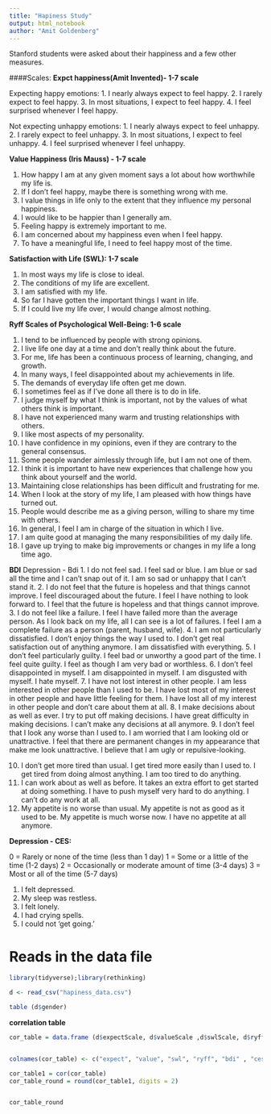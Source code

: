 ```yaml
---
title: "Hapiness Study"
output: html_notebook
author: "Amit Goldenberg"
---
```


Stanford students were asked about their happiness and a few other measures.

####Scales:
**Expct happiness(Amit Invented)- 1-7 scale**

Expecting happy emotions:
1.	I nearly always expect to feel happy.
2.	I rarely expect to feel happy. 
3.	In most situations, I expect to feel happy.
4.	I feel surprised whenever I feel happy.


Not expecting unhappy emotions:
1.	I nearly always expect to feel unhappy.
2.	I rarely expect to feel unhappy. 
3.	In most situations, I expect to feel unhappy.
4.	I feel surprised whenever I feel unhappy.


**Value Happiness (Iris Mauss) - 1-7 scale**

1.	How happy I am at any given moment says a lot about how worthwhile my life is.
2.	If I don't feel happy, maybe there is something wrong with me.
3.	I value things in life only to the extent that they influence my personal happiness.
4.	I would like to be happier than I generally am.
5.	Feeling happy is extremely important to me.
6.	I am concerned about my happiness even when I feel happy.
7.	To have a meaningful life, I need to feel happy most of the time.

**Satisfaction with Life (SWL): 1-7 scale**

1. In most ways my life is close to ideal.
2. The conditions of my life are excellent.
3. I am satisfied with my life.
4. So far I have gotten the important things I want in life.
5. If I could live my life over, I would change almost nothing.


**Ryff Scales of Psychological Well-Being: 1-6 scale**

1. I tend to be influenced by people with strong opinions.
2. I live life one day at a time and don't really think about the future.
3. For me, life has been a continuous process of learning, changing, and growth.
4. In many ways, I feel disappointed about my achievements in life.
5. The demands of everyday life often get me down.
6. I sometimes feel as if I've done all there is to do in life.
7. I judge myself by what I think is important, not by the values of what others think is important.
8. I have not experienced many warm and trusting relationships with others.
9. I like most aspects of my personality.
10. I have confidence in my opinions, even if they are contrary to the general consensus.
11. Some people wander aimlessly through life, but I am not one of them.
12. I think it is important to have new experiences that challenge how you think about yourself and the world.
13. Maintaining close relationships has been difficult and frustrating for me.
14. When I look at the story of my life, I am pleased with how things have turned out.
15. People would describe me as a giving person, willing to share my time with others.
16. In general, I feel I am in charge of the situation in which I live.
17. I am quite good at managing the many responsibilities of my daily life.
18. I gave up trying to make big improvements or changes in my life a long time ago.

**BDI**
Depression - Bdi 
1.
I do not feel sad.
I feel sad or blue.
I am blue or sad all the time and I can't snap out of it.
I am so sad or unhappy that I can't stand it.
2.
I do not feel that the future is hopeless and that things cannot improve.
I feel discouraged about the future.
I feel I have nothing to look forward to.
I feel that the future is hopeless and that things cannot improve.
3.
I do not feel like a failure.
I feel I have failed more than the average person.
As I look back on my life, all I can see is a lot of failures.
I feel I am a complete failure as a person (parent, husband, wife).
4.
I am not particularly dissatisfied.
I don't enjoy things the way I used to.
I don't get real satisfaction out of anything anymore.
I am dissatisfied with everything.
5.
I don't feel particularly guilty.
I feel bad or unworthy a good part of the time.
I feel quite guilty.
I feel as though I am very bad or worthless.
6.
I don't feel disappointed in myself.
I am disappointed in myself.
I am disgusted with myself.
I hate myself.
7.
I have not lost interest in other people.
I am less interested in other people than I used to be.
I have lost most of my interest in other people and have little feeling for them.
I have lost all of my interest in other people and don't care about them at all.
8.
I make decisions about as well as ever.
I try to put off making decisions.
I have great difficulty in making decisions.
I can't make any decisions at all anymore.
9.
I don't feel that I look any worse than I used to.
I am worried that I am looking old or unattractive.
I feel that there are permanent changes in my appearance that make me look unattractive.
I believe that I am ugly or repulsive-looking.

10.
I don't get more tired than usual.
I get tired more easily than I used to.
I get tired from doing almost anything.
I am too tired to do anything.
11.
I can work about as well as before.
It takes an extra effort to get started at doing something.
I have to push myself very hard to do anything.
I can't do any work at all.
12.
My appetite is no worse than usual.
My appetite is not as good as it used to be.
My appetite is much worse now.
I have no appetite at all anymore.

**Depression -  CES: **
			
0 = Rarely or none of the time (less than 1 day)
1 = Some or a little of the time (1-2 days)
2 = Occasionally or moderate amount of time (3-4 days)
3 = Most or all of the time (5-7 days)

1.	I felt depressed.
2.	My sleep was restless.			
3.	I felt lonely.
4.	I had crying spells.
5.	I could not 'get going.'
			



# Reads in the data file
```r

library(tidyverse);library(rethinking)

d <- read_csv("hapiness_data.csv")


```


```r

table (d$gender)

```




**correlation table**
```r


cor_table = data.frame (d$expectScale, d$valueScale ,d$swlScale, d$ryffScale, d$bdiScale, d$cesScale)


colnames(cor_table) <- c("expect", "value", "swl", "ryff", "bdi" , "ces"  )

cor_table1 = cor(cor_table)
cor_table_round = round(cor_table1, digits = 2)


cor_table_round


```

